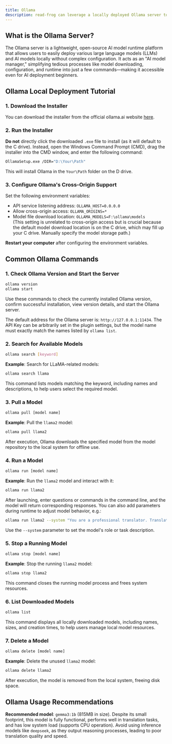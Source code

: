 ```yaml
---
title: Ollama
description: read-frog can leverage a locally deployed Ollama server to achieve offline AI translation capabilities
---  
```


## What is the Ollama Server?  
The Ollama server is a lightweight, open-source AI model runtime platform that allows users to easily deploy various large language models (LLMs) and AI models locally without complex configuration. It acts as an "AI model manager," simplifying tedious processes like model downloading, configuration, and runtime into just a few commands—making it accessible even for AI deployment beginners.


## Ollama Local Deployment Tutorial  

### 1. Download the Installer  
You can download the installer from the official ollama.ai website [here](https://ollama.ai/).  

### 2. Run the Installer  
**Do not** directly click the downloaded `.exe` file to install (as it will default to the C drive). Instead, open the Windows Command Prompt (CMD), drag the installer into the CMD window, and enter the following command:  
```bash  
OllamaSetup.exe /DIR="D:\Your\Path"  
```  
This will install Ollama in the `Your\Path` folder on the D drive.  

### 3. Configure Ollama's Cross-Origin Support  
Set the following environment variables:  
- API service listening address: `OLLAMA_HOST=0.0.0.0`  
- Allow cross-origin access: `OLLAMA_ORIGINS=*`  
- Model file download location: `OLLAMA_MODELS=F:\ollama\models`  
  (This setting is unrelated to cross-origin access but is crucial because the default model download location is on the C drive, which may fill up your C drive. Manually specify the model storage path.)  

**Restart your computer** after configuring the environment variables.  


## Common Ollama Commands  

### 1. Check Ollama Version and Start the Server  
```bash  
ollama version  
ollama start  
```  
Use these commands to check the currently installed Ollama version, confirm successful installation, view version details, and start the Ollama server.  

The default address for the Ollama server is: `http://127.0.0.1:11434`. The API Key can be arbitrarily set in the plugin settings, but the model name must exactly match the names listed by `ollama list`.  

### 2. Search for Available Models  
```bash  
ollama search [keyword]  
```  
**Example**: Search for LLaMA-related models:  
```bash  
ollama search llama  
```  
This command lists models matching the keyword, including names and descriptions, to help users select the required model.  

### 3. Pull a Model  
```bash  
ollama pull [model name]  
```  
**Example**: Pull the `llama2` model:  
```bash  
ollama pull llama2  
```  
After execution, Ollama downloads the specified model from the model repository to the local system for offline use.  

### 4. Run a Model  
```bash  
ollama run [model name]  
```  
**Example**: Run the `llama2` model and interact with it:  
```bash  
ollama run llama2  
```  
After launching, enter questions or commands in the command line, and the model will return corresponding responses. You can also add parameters during runtime to adjust model behavior, e.g.:  
```bash  
ollama run llama2 --system "You are a professional translator. Translate the user's input into English."  
```  
Use the `--system` parameter to set the model's role or task description.  

### 5. Stop a Running Model  
```bash  
ollama stop [model name]  
```  
**Example**: Stop the running `llama2` model:  
```bash  
ollama stop llama2  
```  
This command closes the running model process and frees system resources.  

### 6. List Downloaded Models  
```bash  
ollama list  
```  
This command displays all locally downloaded models, including names, sizes, and creation times, to help users manage local model resources.  

### 7. Delete a Model  
```bash  
ollama delete [model name]  
```  
**Example**: Delete the unused `llama2` model:  
```bash  
ollama delete llama2  
```  
After execution, the model is removed from the local system, freeing disk space.  


## Ollama Usage Recommendations  
**Recommended model**: `gemma3:1b` (815MB in size). Despite its small footprint, this model is fully functional, performs well in translation tasks, and has low system load (supports CPU operation). Avoid using inference models like `deepseek`, as they output reasoning processes, leading to poor translation quality and speed.
